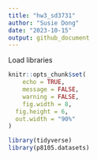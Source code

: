 ```yaml
---
title: "hw3_sd3731"
author: "Susie Dong"
date: "2023-10-15"
output: github_document
---
```


Load libraries

```r
knitr::opts_chunk$set(
	echo = TRUE,
	message = FALSE,
	warning = FALSE,
	fig.width = 8, 
  fig.height = 6,
  out.width = "90%"
)

library(tidyverse)
library(p8105.datasets)
```
